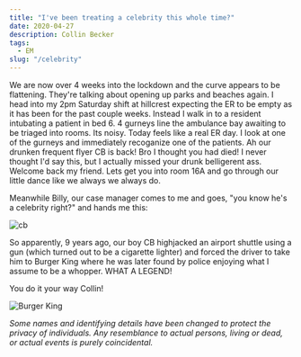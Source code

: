 ```yaml
---
title: "I've been treating a celebrity this whole time?"
date: 2020-04-27
description: Collin Becker
tags:
  - EM
slug: "/celebrity"
---
```


We are now over 4 weeks into the lockdown and the curve appears to be flattening. They're talking about opening up parks and beaches again. I head into my 2pm Saturday shift at hillcrest expecting the ER to be empty as it has been for the past couple weeks. Instead I walk in to a resident intubating a patient in bed 6. 4 gurneys line the ambulance bay awaiting to be triaged into rooms. Its noisy. Today feels like a real ER day. I look at one of the gurneys and immediately recoganize one of the patients. Ah our drunken frequent flyer CB is back! Bro I thought you had died! I never thought I'd say this, but I actually missed your drunk belligerent ass. Welcome back my friend. Lets get you into room 16A and go through our little dance like we always we always do.

Meanwhile Billy, our case manager comes to me and goes, "you know he's a celebrity right?" and hands me this: 

![cb](./Collin.jpg)

So apparently, 9 years ago, our boy CB highjacked an airport shuttle using a gun (which turned out to be a cigarette lighter) and forced the driver to take him to Burger King where he was later found by police enjoying what I assume to be a whopper. WHAT A LEGEND! 

You do it your way Collin!

![Burger King](./Burgerking.jpg)

*Some names and identifying details have been changed to protect the privacy of individuals. Any resemblance to actual persons, living or dead, or actual events is purely coincidental.*